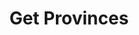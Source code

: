---
title: Get Provinces
description: Retrieve a list of all provinces within a country.
openapi: get /v1/countries/{uuid}/provinces
---
